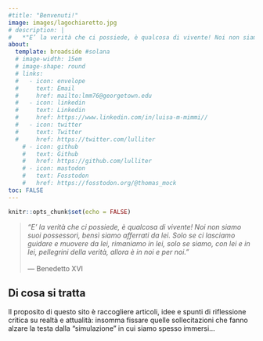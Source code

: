 ```yaml
---
#title: "Benvenuti!"
image: images/lagochiaretto.jpg
# description: |
#   *"E’ la verità che ci possiede, è qualcosa di vivente! Noi non siamo suoi possessori, bensì siamo afferrati da lei. Solo se ci lasciamo guidare e muovere da lei, rimaniamo in lei, solo se siamo, con lei e in lei, pellegrini della verità, allora è in noi e per noi."*  (Benedetto XVI)
about:
  template: broadside #solana
  # image-width: 15em
  # image-shape: round
  # links:
  #   - icon: envelope
  #     text: Email
  #     href: mailto:lmm76@georgetown.edu
  #   - icon: linkedin
  #     text: Linkedin
  #     href: https://www.linkedin.com/in/luisa-m-mimmi//
  #   - icon: twitter
  #     text: Twitter
  #     href: https://twitter.com/lulliter
    # - icon: github
    #   text: Github
    #   href: https://github.com/lulliter
    # - icon: mastodon
    #   text: Fosstodon
    #   href: https://fosstodon.org/@thomas_mock
toc: FALSE
---
```


```r
knitr::opts_chunk$set(echo = FALSE)
```

>  *"E’ la verità che ci possiede, è qualcosa di vivente! Noi non siamo suoi possessori, bensì siamo afferrati da lei. Solo se ci lasciamo guidare e muovere da lei, rimaniamo in lei, solo se siamo, con lei e in lei, pellegrini della verità, allora è in noi e per noi."*  
<br>
--- Benedetto XVI



## Di cosa si tratta 

Il proposito di questo sito è raccogliere articoli, idee e spunti di riflessione critica su realtà e attualità: insomma fissare quelle sollecitazioni che fanno alzare la testa dalla "simulazione" in cui siamo spesso immersi...  

 
<!-- ## Analista di Politiche Pubbliche e Data Scientist {#it} -->

<!-- La mia esperienza (e passione) è all'incrocio tra Economia, Politiche Pubbliche e *Data Science*. In 20 anni di esperienza, ho acquisito una vasta esperienza nella raccolta-analisi-presentazione di dati acquisita lavorando in ambiti molto diversi ---dalla consulenza privata, alle banche multilaterali di sviluppo, alle ONG. Utilizzo prevalentemente `r fontawesome::fa("r-project", fill = "#5F85A7")`, ma ho familiarità con altri linguaggi di programmazione/analisi di dati (`SQL`, `SAS`, `Stata`). -->

<!-- ------------------------------------------------------------------------ -->

<!-- ## Independent Policy Analyst and consulting Data Scientist {#en} -->

<!-- My expertise (and passion) is at the intersection of Economics, Public Policy and Data Science. Through almost 20 years of experience, I acquired an extensive hands-on experience in data collection-analysis-presentation acquired working in very different settings ---from private consulting to multilateral development banks, to NGOs. These days, my favorite software for statistics is `r fontawesome::fa("r-project", fill = "#5F85A7")`, but I'm familiar with other relevant programming languages (`SQL`,`SAS`, `Stata`). -->

